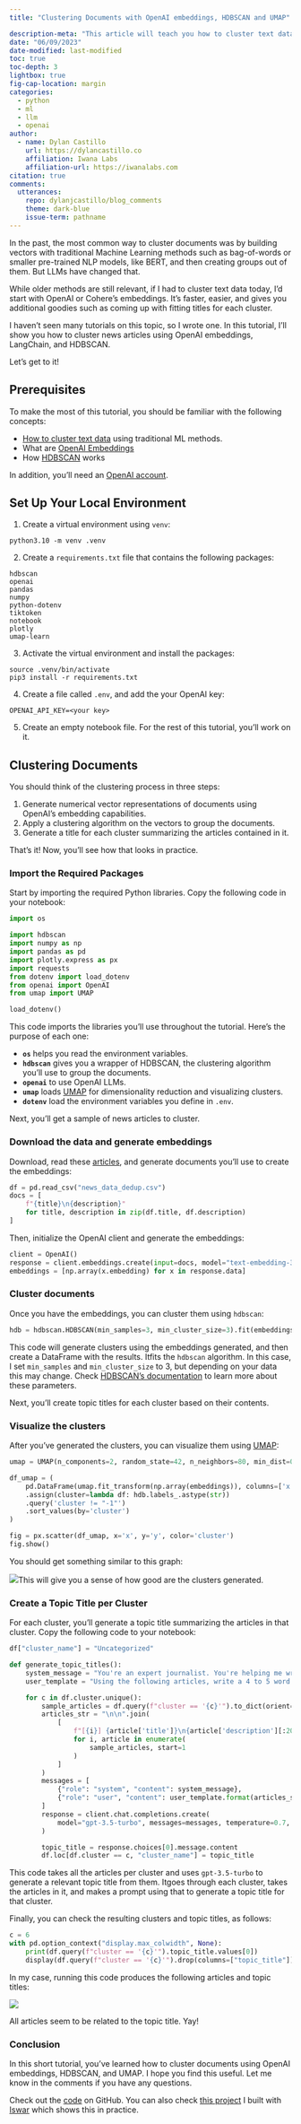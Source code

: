 ```yaml
---
title: "Clustering Documents with OpenAI embeddings, HDBSCAN and UMAP"

description-meta: "This article will teach you how to cluster text data with LLMs using cutting-edge tools."
date: "06/09/2023"
date-modified: last-modified
toc: true
toc-depth: 3
lightbox: true
fig-cap-location: margin
categories:
  - python
  - ml
  - llm
  - openai
author:
  - name: Dylan Castillo
    url: https://dylancastillo.co
    affiliation: Iwana Labs
    affiliation-url: https://iwanalabs.com
citation: true
comments:
  utterances:
    repo: dylanjcastillo/blog_comments
    theme: dark-blue
    issue-term: pathname
---
```


In the past, the most common way to cluster documents was by building vectors with traditional Machine Learning methods such as bag-of-words or smaller pre-trained NLP models, like BERT, and then creating groups out of them. But LLMs have changed that.

While older methods are still relevant, if I had to cluster text data today, I'd start with OpenAI or Cohere's embeddings. It's faster, easier, and gives you additional goodies such as coming up with fitting titles for each cluster.

I haven't seen many tutorials on this topic, so I wrote one. In this tutorial, I'll show you how to cluster news articles using OpenAI embeddings, LangChain, and HDBSCAN.

Let's get to it!

## Prerequisites

To make the most of this tutorial, you should be familiar with the following concepts:

- [How to cluster text data](https://dylancastillo.co/nlp-snippets-cluster-documents-using-word2vec/#how-to-cluster-documents) using traditional ML methods.
- What are [OpenAI Embeddings](https://platform.openai.com/docs/guides/embeddings)
- How [HDBSCAN](https://hdbscan.readthedocs.io/en/latest/how_hdbscan_works.html) works

In addition, you'll need an [OpenAI account](beta.openai.com/).

## Set Up Your Local Environment

1. Create a virtual environment using `venv`:

```shell
python3.10 -m venv .venv
```

2. Create a `requirements.txt` file that contains the following packages:

```shell
hdbscan
openai
pandas
numpy
python-dotenv
tiktoken
notebook
plotly
umap-learn
```

3. Activate the virtual environment and install the packages:

```shell
source .venv/bin/activate
pip3 install -r requirements.txt
```

4. Create a file called `.env`, and add the your OpenAI key:

```shell
OPENAI_API_KEY=<your key>
```

5. Create an empty notebook file. For the rest of this tutorial, you'll work on it.

## Clustering Documents

You should think of the clustering process in three steps:

1. Generate numerical vector representations of documents using OpenAI's embedding capabilities.
2. Apply a clustering algorithm on the vectors to group the documents.
3. Generate a title for each cluster summarizing the articles contained in it.

That's it! Now, you'll see how that looks in practice.

### Import the Required Packages

Start by importing the required Python libraries. Copy the following code in your notebook:

```python
import os

import hdbscan
import numpy as np
import pandas as pd
import plotly.express as px
import requests
from dotenv import load_dotenv
from openai import OpenAI
from umap import UMAP

load_dotenv()
```

This code imports the libraries you'll use throughout the tutorial. Here's the purpose of each one:

- **`os`** helps you read the environment variables.
- **`hdbscan`** gives you a wrapper of HDBSCAN, the clustering algorithm you'll use to group the documents.
- **`openai`** to use OpenAI LLMs.
- **`umap`** loads [UMAP](https://umap-learn.readthedocs.io/en/latest/) for dimensionality reduction and visualizing clusters.
- **`dotenv`** load the environment variables you define in `.env`.

Next, you'll get a sample of news articles to cluster.

### Download the data and generate embeddings

Download, read these [articles](https://www.kaggle.com/datasets/dylanjcastillo/news-headlines-2024/), and generate documents you'll use to create the embeddings:

```python
df = pd.read_csv("news_data_dedup.csv")
docs = [
    f"{title}\n{description}"
    for title, description in zip(df.title, df.description)
]
```

Then, initialize the OpenAI client and generate the embeddings:

```python
client = OpenAI()
response = client.embeddings.create(input=docs, model="text-embedding-3-small")
embeddings = [np.array(x.embedding) for x in response.data]
```

### Cluster documents

Once you have the embeddings, you can cluster them using `hdbscan`:

```python
hdb = hdbscan.HDBSCAN(min_samples=3, min_cluster_size=3).fit(embeddings)
```

This code will generate clusters using the embeddings generated, and then create a DataFrame with the results. Itfits the `hdbscan` algorithm. In this case, I set `min_samples` and `min_cluster_size` to 3, but depending on your data this may change. Check [HDBSCAN's documentation](https://hdbscan.readthedocs.io/en/latest/parameter_selection.html) to learn more about these parameters.

Next, you'll create topic titles for each cluster based on their contents.

### Visualize the clusters

After you've generated the clusters, you can visualize them using [UMAP](https://pair-code.github.io/understanding-umap/):

```python
umap = UMAP(n_components=2, random_state=42, n_neighbors=80, min_dist=0.1)

df_umap = (
    pd.DataFrame(umap.fit_transform(np.array(embeddings)), columns=['x', 'y'])
    .assign(cluster=lambda df: hdb.labels_.astype(str))
    .query('cluster != "-1"')
    .sort_values(by='cluster')
)

fig = px.scatter(df_umap, x='x', y='y', color='cluster')
fig.show()
```

You should get something similar to this graph:

![](images/clustering-documents-with-openai-langchain-hdbscan/image.png)This will give you a sense of how good are the clusters generated.

### Create a Topic Title per Cluster

For each cluster, you'll generate a topic title summarizing the articles in that cluster. Copy the following code to your notebook:

```python
df["cluster_name"] = "Uncategorized"

def generate_topic_titles():
    system_message = "You're an expert journalist. You're helping me write short but compelling topic titles for groups of news articles."
    user_template = "Using the following articles, write a 4 to 5 word title that summarizes them.\n\nARTICLES:\n\n{}\n\nTOPIC TITLE:"

    for c in df.cluster.unique():
        sample_articles = df.query(f"cluster == '{c}'").to_dict(orient="records")
        articles_str = "\n\n".join(
            [
                f"[{i}] {article['title']}\n{article['description'][:200]}{'...' if len(article['description']) > 200 else ''}"
                for i, article in enumerate(
                    sample_articles, start=1
                )
            ]
        )
        messages = [
            {"role": "system", "content": system_message},
            {"role": "user", "content": user_template.format(articles_str)},
        ]
        response = client.chat.completions.create(
            model="gpt-3.5-turbo", messages=messages, temperature=0.7, seed=42
        )

        topic_title = response.choices[0].message.content
        df.loc[df.cluster == c, "cluster_name"] = topic_title
```

This code takes all the articles per cluster and uses `gpt-3.5-turbo` to generate a relevant topic title from them. Itgoes through each cluster, takes the articles in it, and makes a prompt using that to generate a topic title for that cluster.

Finally, you can check the resulting clusters and topic titles, as follows:

```python
c = 6
with pd.option_context("display.max_colwidth", None):
    print(df.query(f"cluster == '{c}'").topic_title.values[0])
    display(df.query(f"cluster == '{c}'").drop(columns=["topic_title"]).head())
```

In my case, running this code produces the following articles and topic titles:

![](images/clustering-documents-with-openai-langchain-hdbscan/image-1.png)

All articles seem to be related to the topic title. Yay!

### Conclusion

In this short tutorial, you've learned how to cluster documents using OpenAI embeddings, HDBSCAN, and UMAP. I hope you find this useful. Let me know in the comments if you have any questions.

Check out the [code](https://github.com/dylanjcastillo/random/tree/main/self-organizing-news) on GitHub. You can also check [this project](https://news.iwanalabs.com/) I built with [Iswar](https://github.com/iswarmondal) which shows this in practice.
